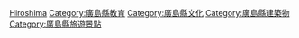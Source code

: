{{日本行政區劃分類導航|博物館}}
{{Commonscat|Museums in Hiroshima prefecture}}

[[Category:日本各都道府縣博物館|Hiroshima]]
[[Category:廣島縣教育|Category:廣島縣教育]]
[[Category:廣島縣文化|Category:廣島縣文化]]
[[Category:廣島縣建築物|Category:廣島縣建築物]]
[[Category:廣島縣旅遊景點|Category:廣島縣旅遊景點]]